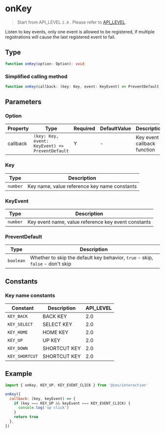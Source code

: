 # onKey

> Start from API_LEVEL `2.0` . Please refer to [API_LEVEL](../../../../guides/framework/device/compatibility.md).

Listen to key events, only one event is allowed to be registered, if multiple registrations will cause the last registered event to fail.

## Type

```ts
function onKey(option: Option): void
```

### Simplified calling method

```ts
function onKey(callback: (key: Key, event: KeyEvent) => PreventDefault): void
```

## Parameters

### Option

| Property | Type                                                           | Required | DefaultValue | Description                 | API_LEVEL |
| -------- | -------------------------------------------------------------- | -------- | ------------ | --------------------------- | --------- |
| callback | <code>(key: Key, event: KeyEvent) =&#62; PreventDefault</code> | Y        | -            | Key event callback function | 2.0       |

### Key

| Type                | Description                                  |
| ------------------- | -------------------------------------------- |
| <code>number</code> | Key name, value reference key name constants |

### KeyEvent

| Type                | Description                                         |
| ------------------- | --------------------------------------------------- |
| <code>number</code> | Key event name, value reference key event constants |

### PreventDefault

| Type                 | Description                                                                   |
| -------------------- | ----------------------------------------------------------------------------- |
| <code>boolean</code> | Whether to skip the default key behavior, `true` - skip, `false` - don't skip |

## Constants

### Key name constants

| Constant       | Description  | API_LEVEL |
| -------------- | ------------ | --------- |
| `KEY_BACK`     | BACK KEY     | 2.0       |
| `KEY_SELECT`   | SELECT KEY   | 2.0       |
| `KEY_HOME`     | HOME KEY     | 2.0       |
| `KEY_UP`       | UP KEY       | 2.0       |
| `KEY_DOWN`     | SHORTCUT KEY | 2.0       |
| `KEY_SHORTCUT` | SHORTCUT KEY | 2.0       |

## Example

```js
import { onKey, KEY_UP, KEY_EVENT_CLICK } from '@zos/interaction'

onKey({
  callback: (key, keyEvent) => {
    if (key === KEY_UP && keyEvent === KEY_EVENT_CLICK) {
      console.log('up click')
    }
    return true
  },
})
```
